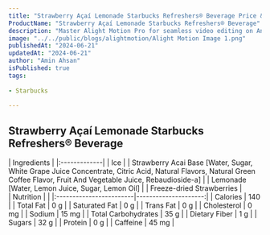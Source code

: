 ```yaml
---
title: "Strawberry Açaí Lemonade Starbucks Refreshers® Beverage Price & Calories"
ProductName: "Strawberry Açaí Lemonade Starbucks Refreshers® Beverage" 
description: "Master Alight Motion Pro for seamless video editing on Android, iOS, and Tablets with our ultimate guide, unlocking advanced features and elevating your skills in 2024!"
image: "../../public/blogs/alightmotion/Alight Motion Image 1.png"
publishedAt: "2024-06-21"
updatedAt: "2024-06-21"
author: "Amin Ahsan"
isPublished: true
tags:
 
- Starbucks
      
---
```


 
## Strawberry Açaí Lemonade Starbucks Refreshers® Beverage 
  
<div className="tables-container">
  <div className="table-wrapper">
    | Ingredients  |  
    |:-------------|
    | Ice        |
    | Strawberry Acai Base [Water, Sugar, White Grape Juice Concentrate, Citric Acid, Natural Flavors, Natural Green Coffee Flavor, Fruit And Vegetable Juice, Rebaudioside-a]       |
    | Lemonade [Water, Lemon Juice, Sugar, Lemon Oil]     |
    | Freeze-dried Strawberries     |
  </div>
  <div className="table-wrapper">
    | Nutrition               |                      |  
    |:------------------------|---------------------:|
    | Calories                | 140                   |
    | Total Fat               | 0 g                  |
    | Saturated Fat           | 0 g                  |
    | Trans Fat               | 0 g                  |
    | Cholesterol             | 0 mg                 |
    | Sodium                  | 15 mg                |
    | Total Carbohydrates     | 35 g                  |
    | Dietary Fiber           | 1 g                  |
    | Sugars                  | 32 g                  |
    | Protein                 | 0 g                  |
    | Caffeine                | 45 mg               |

  </div>
</div>
<style jsx>{`
  .tables-container {
    display: flex;
    flex-direction: row;
    gap: 30px;
  }
  .table-wrapper {
    width: 500px; /* Adjust as needed */
  }
  @media (max-width: 768px) {
    .tables-container {
      flex-direction: column;
      gap: 0px; /* Adjust as needed */
    }
    .table-wrapper {
      width: 100%; /* Adjust as needed */
    }
  }
`}</style>
